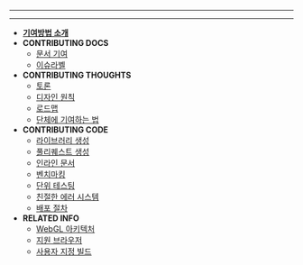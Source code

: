 
---

---
<!-- docs/_sidebar.md -->

- [__기여방법 소개__](README/)
- __CONTRIBUTING DOCS__
  - [문서 기여](contributing_documentation/)
  - [이슈라벨](issue_labels/)
- __CONTRIBUTING THOUGHTS__
  - [토론](discussions/)
  - [디자인 원칙](design_principles/)
  - [로드맵](roadmap/)
  - [단체에 기여하는 법](organization/)
- __CONTRIBUTING CODE__
  - [라이브러리 생성](creating_libraries/)
  - [풀리퀘스트 생성](preparing_a_pull_request/)
  - [인라인 문서](inline_documentation/)
  - [벤치마킹](benchmarking_p5/)
  - [단위 테스팅](unit_testing/)
  - [친절한 에러 시스템](friendly_error_system/)
  - [배포 절차](release_process/)
- __RELATED INFO__
  - [WebGL 아키텍처](webgl_mode_architecture/)
  - [지원 브라우저](supported_browsers/)
  - [사용자 지정 빌드](custom_p5_build/)

  